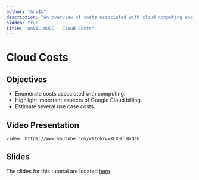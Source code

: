 ```yaml
---
author: "AnVIL"
description: "An overview of costs associated with cloud computing and important aspects of Google Cloud billing."
hidden: true
title: "AnVIL MOOC - Cloud Costs"
---
```


# Cloud Costs

## Objectives

- Enumerate costs associated with computing.
- Highlight important aspects of Google Cloud billing.
- Estimate several use case costs.

## Video Presentation

`video: https://www.youtube.com/watch?v=XLR0Ol8vQaE`

## Slides

The slides for this tutorial are located [here](https://docs.google.com/presentation/d/1DnNRX703nlwEi0VLNqwcBzvGC8vBI1yGR0x1qOCapdY).
